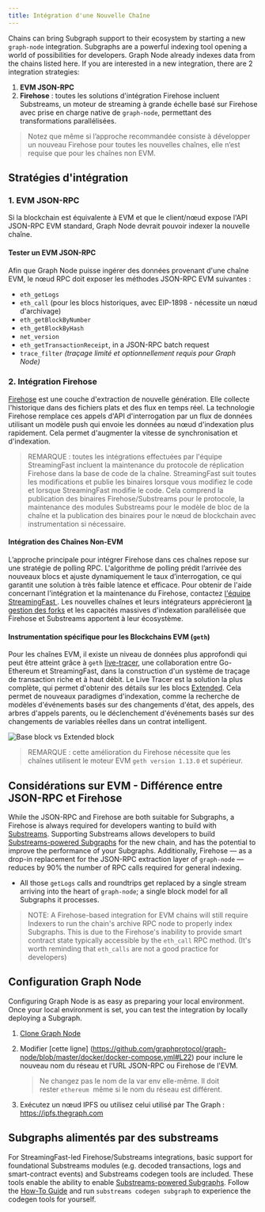```yaml
---
title: Intégration d'une Nouvelle Chaîne
---
```


Chains can bring Subgraph support to their ecosystem by starting a new `graph-node` integration. Subgraphs are a powerful indexing tool opening a world of possibilities for developers. Graph Node already indexes data from the chains listed here. If you are interested in a new integration, there are 2 integration strategies:

1. **EVM JSON-RPC**
2. **Firehose** : toutes les solutions d'intégration Firehose incluent Substreams, un moteur de streaming à grande échelle basé sur Firehose avec prise en charge native de `graph-node`, permettant des transformations parallélisées.

> Notez que même si l’approche recommandée consiste à développer un nouveau Firehose pour toutes les nouvelles chaînes, elle n’est requise que pour les chaînes non EVM.

## Stratégies d'intégration

### 1. EVM JSON-RPC

Si la blockchain est équivalente à EVM et que le client/nœud expose l'API JSON-RPC EVM standard, Graph Node devrait pouvoir indexer la nouvelle chaîne.

#### Tester un EVM JSON-RPC

Afin que Graph Node puisse ingérer des données provenant d'une chaîne EVM, le nœud RPC doit exposer les méthodes JSON-RPC EVM suivantes :

- `eth_getLogs`
- `eth_call` (pour les blocs historiques, avec EIP-1898 - nécessite un nœud d'archivage)
- `eth_getBlockByNumber`
- `eth_getBlockByHash`
- `net_version`
- `eth_getTransactionReceipt`, in a JSON-RPC batch request
- `trace_filter` *(traçage limité et optionnellement requis pour Graph Node)*

### 2. Intégration Firehose

[Firehose](https://firehose.streamingfast.io/firehose-setup/overview) est une couche d'extraction de nouvelle génération. Elle collecte l'historique dans des fichiers plats et des flux en temps réel. La technologie Firehose remplace ces appels d'API d'interrogation par un flux de données utilisant un modèle push qui envoie les données au nœud d'indexation plus rapidement. Cela permet d'augmenter la vitesse de synchronisation et d'indexation.

> REMARQUE : toutes les intégrations effectuées par l'équipe StreamingFast incluent la maintenance du protocole de réplication Firehose dans la base de code de la chaîne. StreamingFast suit toutes les modifications et publie les binaires lorsque vous modifiez le code et lorsque StreamingFast modifie le code. Cela comprend la publication des binaires Firehose/Substreams pour le protocole, la maintenance des modules Substreams pour le modèle de bloc de la chaîne et la publication des binaires pour le nœud de blockchain avec instrumentation si nécessaire.

#### Intégration des Chaînes Non-EVM

L’approche principale pour intégrer Firehose dans ces chaînes repose sur une stratégie de polling RPC. L'algorithme de polling prédit l’arrivée des nouveaux blocs et ajuste dynamiquement le taux d’interrogation, ce qui garantit une solution à très faible latence et efficace. Pour obtenir de l'aide concernant l'intégration et la maintenance du Firehose, contactez [l'équipe StreamingFast ](https://www.streamingfast.io/firehose-integration-program). Les nouvelles chaînes et leurs intégrateurs apprécieront [la gestion des forks](https://substreams.streamingfast.io/documentation/consume/reliability-guarantees) et les capacités massives d'indexation parallélisée que Firehose et Substreams apportent à leur écosystème.

#### Instrumentation spécifique pour les Blockchains EVM (`geth`)

Pour les chaînes EVM, il existe un niveau de données plus approfondi qui peut être atteint grâce à `geth` [live-tracer](https://github.com/ethereum/go-ethereum/releases/tag/v1.14.0), une collaboration entre Go-Ethereum et StreamingFast, dans la construction d'un système de traçage de transaction riche et à haut débit. Le Live Tracer est la solution la plus complète, qui permet d'obtenir des détails sur les blocs [Extended](https://streamingfastio.medium.com/new-block-model-to-accelerate-chain-integration-9f65126e5425). Cela permet de nouveaux paradigmes d'indexation, comme la recherche de modèles d'événements basés sur des changements d'état, des appels, des arbres d'appels parents, ou le déclenchement d'événements basés sur des changements de variables réelles dans un contrat intelligent.

![Base block vs Extended block](/img/extended-vs-base-substreams-blocks.png)

> REMARQUE : cette amélioration du Firehose nécessite que les chaînes utilisent le moteur EVM `geth version 1.13.0` et supérieur.

## Considérations sur EVM - Différence entre JSON-RPC et Firehose

While the JSON-RPC and Firehose are both suitable for Subgraphs, a Firehose is always required for developers wanting to build with [Substreams](https://substreams.streamingfast.io). Supporting Substreams allows developers to build [Substreams-powered Subgraphs](/subgraphs/cookbook/substreams-powered-subgraphs/) for the new chain, and has the potential to improve the performance of your Subgraphs. Additionally, Firehose — as a drop-in replacement for the JSON-RPC extraction layer of `graph-node` — reduces by 90% the number of RPC calls required for general indexing.

- All those `getLogs` calls and roundtrips get replaced by a single stream arriving into the heart of `graph-node`; a single block model for all Subgraphs it processes.

> NOTE: A Firehose-based integration for EVM chains will still require Indexers to run the chain's archive RPC node to properly index Subgraphs. This is due to the Firehose's inability to provide smart contract state typically accessible by the `eth_call` RPC method. (It's worth reminding that `eth_calls` are not a good practice for developers)

## Configuration Graph Node

Configuring Graph Node is as easy as preparing your local environment. Once your local environment is set, you can test the integration by locally deploying a Subgraph.

1. [Clone Graph Node](https://github.com/graphprotocol/graph-node)

2. Modifier [cette ligne] (https://github.com/graphprotocol/graph-node/blob/master/docker/docker-compose.yml#L22) pour inclure le nouveau nom du réseau et l'URL JSON-RPC ou Firehose de l'EVM.

   > Ne changez pas le nom de la var env elle-même. Il doit rester `ethereum`  même si le nom du réseau est différent.

3. Exécutez un nœud IPFS ou utilisez celui utilisé par The Graph : https://ipfs.thegraph.com

## Subgraphs alimentés par des substreams

For StreamingFast-led Firehose/Substreams integrations, basic support for foundational Substreams modules (e.g. decoded transactions, logs and smart-contract events) and Substreams codegen tools are included. These tools enable the ability to enable [Substreams-powered Subgraphs](/substreams/sps/introduction/). Follow the [How-To Guide](https://substreams.streamingfast.io/documentation/how-to-guides/intro-your-first-application) and run `substreams codegen subgraph` to experience the codegen tools for yourself.
